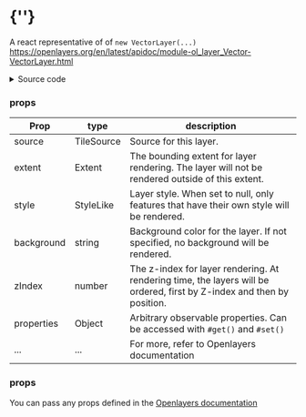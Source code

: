  
<Meta of={VectorLayerStories} />
 
# {'<VectorLayer />'}
 
A react representative of of `new VectorLayer(...)`  
https://openlayers.org/en/latest/apidoc/module-ol_layer_Vector-VectorLayer.html

<Story of={VectorLayerStories.Primary} />

<details>
  <summary>Source code</summary>
```typescript
import VectorSource from 'ol/source/Vector';
import GeoJSON from 'ol/format/GeoJSON';
import { Map, View, VectorLayer } from 'react-openlayers';
import { useRef } from 'react';

export default function(props) {
  const mapRef = useRef();
  const source = new VectorSource({
    url: 'https://openlayers.org/data/vector/ecoregions.json',
    format: new GeoJSON(),
  });

  return (
    <Map ref={mapRef}>
      <VectorLayer 
        source={source}
        background="#1a2b39"
        style={{'fill-color': ['string', ['get', 'COLOR'], '#eee']}}
        properties={{key: 'myLayer'}}
      />
      <View center={[0,0]} zoom={4}/>
    </Map>
  );
}
```
</details>

<br/><br/>
### Cluster Layer
<Story of={VectorLayerStories.ClusterLayer} />

<details>
  <summary>Source code</summary>
```typescript

import VectorSource from 'ol/source/Vector';
import { useRef } from 'react';
import Feature from 'ol/Feature';
import Point from 'ol/geom/Point';
import LineString from 'ol/geom/LineString';
import Polygon from 'ol/geom/Polygon';
import { OSM } from 'ol/source';
import KML from 'ol/format/KML';
import CircleStyle from 'ol/style/Circle';
import Cluster from 'ol/source/Cluster';
import Fill from 'ol/style/Fill';
import Style from 'ol/style/Style';
import Text from 'ol/style/Text';
import { Map, View, VectorLayer, TileLayer } from 'react-openlayers';
import { getMarkerImage } from '../../../lib/Marker';

export default function(props) {

  function getClusterRadius(size) {
    const [minR, maxR, minIn, maxIn] = [10, 40, 1, 300]
    const inputRange = size / (maxIn - minIn);
    const output = minR + (maxR - minR) * inputRange;
    return Math.min(Math.max(output, minR), maxR);
  }

  const source = new Cluster({
    distance: 30,
    source: new VectorSource({
      url: 'https://openlayers.org/en/latest/examples/data/kml/2012_Earthquakes_Mag5.kml',
      format: new KML(),
    }),
  });

  const style = (feature) => {
    const size = feature.get('features').length;
  
    return new Style({
      image: new CircleStyle({
        radius: getClusterRadius(size),
        fill: new Fill({ color: size > 1 ? [255,0,0,0.5] : 'blue' }),
      }),
      text: new Text({text: size, fill: new Fill({color: '#FFF'})})
    });
  };

  return (
    <Map>
      <TileLayer source={new OSM()} />
      <VectorLayer source={source} style={style} />
      <View center={[0,0]} zoom={2}/>
    </Map>
  );
}
```
</details>

### props

| Prop   | type        | description |
| ------ | ----------- | ------------|
| source | TileSource  | Source for this layer. | 
| extent | Extent      | The bounding extent for layer rendering. The layer will not be rendered outside of this extent. |
| style  | StyleLike   | Layer style. When set to null, only features that have their own style will be rendered. |
| background  | string | Background color for the layer. If not specified, no background will be rendered. |
| zIndex | number      | The z-index for layer rendering. At rendering time, the layers will be ordered, first by Z-index and then by position. |
| properties | Object  | Arbitrary observable properties. Can be accessed with `#get()` and `#set()` |
| ...    | ...         | For more, refer to Openlayers documentation |

### props

You can pass any props defined in the 
[Openlayers documentation](https://openlayers.org/en/latest/apidoc/module-ol_layer_Vector-VectorLayer.html)